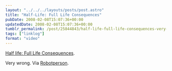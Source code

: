 ```yaml
---
layout: "../../../layouts/posts/post.astro"
title: "Half-Life: Full Life Consequences"
pubDate: 2008-02-08T15:07:36+00:00
updatedDate: 2008-02-08T15:07:36+00:00
tumblr_permalink: /post/25844843/half-life-full-life-consequences-very-wrong-via
tags: ["linklog"]
format: "video"
---
```



<YouTube id="https://www.youtube.com/watch?v=OHxyZaZlaOs" />

[Half life: Full Life Consequences][1].

Very wrong. Via [Robotperson][2].

[1]: https://www.youtube.com/watch?v=OHxyZaZlaOs
[2]: http://robotperson.com/archives/2008/01/18/visual-hierarchy/
